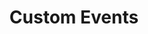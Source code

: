 ---
id: "q_vue_hard_013"
questionType: "MULTIPLE_CHOICE"
title: "Custom Events"
description: "Which method is used to emit a custom event from a child component?"
difficulty: "HARD"
category: "Vue"
options:
  - "this.send()"
  - "this.dispatch()"
  - "this.emit()"
  - "this.$emit()"
correctAnswer: 3
---